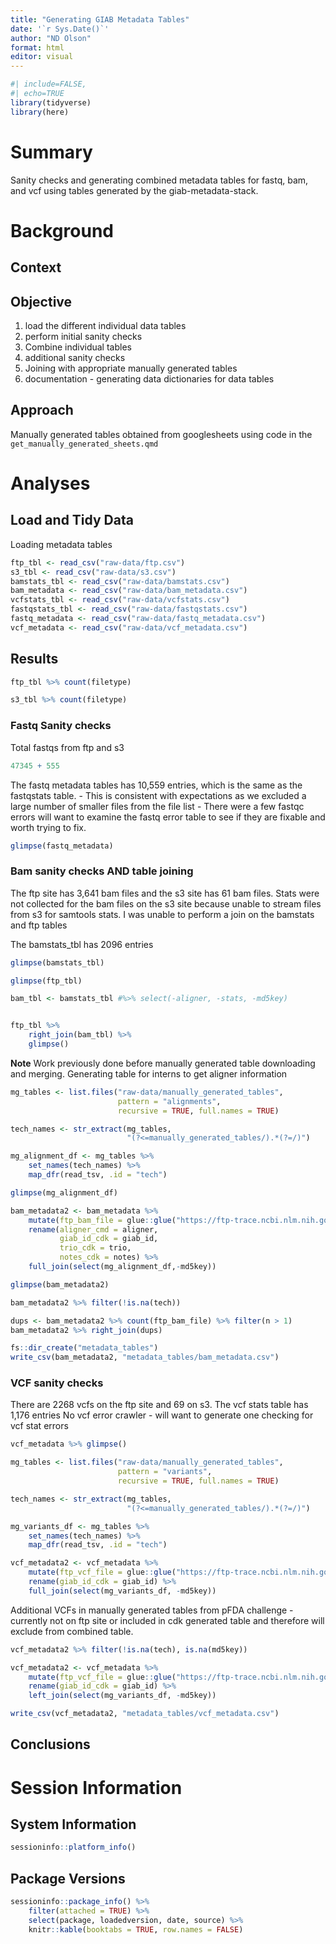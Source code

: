 ```yaml
---
title: "Generating GIAB Metadata Tables"
date: '`r Sys.Date()`'
author: "ND Olson"
format: html
editor: visual
---
```


```r
#| include=FALSE,
#| echo=TRUE
library(tidyverse)
library(here)
```

# Summary

<!-- Brief overview of analyses performed. Aim for three to five sentences, with the following parts: -->

<!-- 1.  **WHY** the analysis was performed - summary of Context and Objective sections below.\ -->

<!-- 2.  **HOW** the analysis was performed - summary of Approach section below.\ -->

<!-- 3.  **WHAT** was the outcome of the analysis - summary of the Analyses and Conclusions sections below. -->

Sanity checks and generating combined metadata tables for fastq, bam, and vcf using tables generated by the giab-metadata-stack.

# Background

<!-- Outline or write a rough draft of background section text before starting the analysis. Providing appropraite level of detail for the analysis scope and target audience (could be collaborator, supervisor, or future you.) After analysis is complete revise section as needed and appropriate. -->

## Context

<!-- General background information for reader to understand **WHY** the analysis was performance. -->

## Objective

<!-- The objective statement provides an explicit description of the questions (related to the **WHY** ) you aim to address with the analyses. -->

1.  load the different individual data tables
1.  perform initial sanity checks
1.  Combine individual tables
1.  additional sanity checks
1.  Joining with appropriate manually generated tables
5.  documentation - generating data dictionaries for data tables

## Approach

<!-- Brief description can be 1 or more sentences or bullet points with **HOW** you plan to perform accomplish the objective. After the analyses is complete revise as appropriate so that it reflects **HOW** the objective was addressed. This section is equivalent to a manuscript methods section. For a formal analyses this section can be the starting point for relevant methods sections. -->

Manually generated tables obtained from googlesheets using code in the `get_manually_generated_sheets.qmd`

# Analyses

<!-- The analyses goes here and can use the following structure. This is the **WHAT** was done part of the analyses -->

## Load and Tidy Data

<!-- Reading input files and transform into tidy data structures for exploratory and statistical analyses. Make sure to document reasoning behind data transformations and manipulations. The code provides documentation on how the transformations were performed.  --> Loading metadata tables

```r
ftp_tbl <- read_csv("raw-data/ftp.csv")
s3_tbl <- read_csv("raw-data/s3.csv")
bamstats_tbl <- read_csv("raw-data/bamstats.csv")
bam_metadata <- read_csv("raw-data/bam_metadata.csv")
vcfstats_tbl <- read_csv("raw-data/vcfstats.csv")
fastqstats_tbl <- read_csv("raw-data/fastqstats.csv")
fastq_metadata <- read_csv("raw-data/fastq_metadata.csv")
vcf_metadata <- read_csv("raw-data/vcf_metadata.csv")
```

## Results

```r
ftp_tbl %>% count(filetype)
```

```r
s3_tbl %>% count(filetype)
```

### Fastq Sanity checks

Total fastqs from ftp and s3

```r
47345 + 555
```

The fastq metadata tables has 10,559 entries, which is the same as the fastqstats table. - This is consistent with expectations as we excluded a large number of smaller files from the file list - There were a few fastqc errors will want to examine the fastq error table to see if they are fixable and worth trying to fix.

```r
glimpse(fastq_metadata)
```

### Bam sanity checks AND table joining

The ftp site has 3,641 bam files and the s3 site has 61 bam files. Stats were not collected for the bam files on the s3 site because unable to stream files from s3 for samtools stats. I was unable to perform a join on the bamstats and ftp tables

The bamstats_tbl has 2096 entries

```r
glimpse(bamstats_tbl)
```

```r
glimpse(ftp_tbl)
```

```r
bam_tbl <- bamstats_tbl #%>% select(-aligner, -stats, -md5key)


ftp_tbl %>% 
    right_join(bam_tbl) %>% 
    glimpse()
```


__Note__ Work previously done before manually generated table downloading and merging.
Generating table for interns to get aligner information

```r
mg_tables <- list.files("raw-data/manually_generated_tables",
                        pattern = "alignments",
                        recursive = TRUE, full.names = TRUE)

tech_names <- str_extract(mg_tables,
                          "(?<=manually_generated_tables/).*(?=/)")

mg_alignment_df <- mg_tables %>% 
    set_names(tech_names) %>% 
    map_dfr(read_tsv, .id = "tech")
```

```r
glimpse(mg_alignment_df)
```

```r
bam_metadata2 <- bam_metadata %>% 
    mutate(ftp_bam_file = glue::glue("https://ftp-trace.ncbi.nlm.nih.gov/ReferenceSamples{str_remove(filepath,'/ftp')}/{bam}")) %>% 
    rename(aligner_cmd = aligner,
           giab_id_cdk = giab_id,
           trio_cdk = trio,
           notes_cdk = notes) %>% 
    full_join(select(mg_alignment_df,-md5key))
```

```r
glimpse(bam_metadata2)
```


```r
bam_metadata2 %>% filter(!is.na(tech))
```
```r
dups <- bam_metadata2 %>% count(ftp_bam_file) %>% filter(n > 1)
bam_metadata2 %>% right_join(dups)
```

```r
fs::dir_create("metadata_tables")
write_csv(bam_metadata2, "metadata_tables/bam_metadata.csv")
```


### VCF sanity checks

There are 2268 vcfs on the ftp site and 69 on s3. The vcf stats table has 1,176 entries No vcf error crawler - will want to generate one checking for vcf stat errors

```r
vcf_metadata %>% glimpse()
```

```r
mg_tables <- list.files("raw-data/manually_generated_tables",
                        pattern = "variants",
                        recursive = TRUE, full.names = TRUE)

tech_names <- str_extract(mg_tables,
                          "(?<=manually_generated_tables/).*(?=/)")

mg_variants_df <- mg_tables %>% 
    set_names(tech_names) %>% 
    map_dfr(read_tsv, .id = "tech")
```
```r
vcf_metadata2 <- vcf_metadata %>% 
    mutate(ftp_vcf_file = glue::glue("https://ftp-trace.ncbi.nlm.nih.gov/ReferenceSamples{str_remove(filepath,'/ftp')}/{str_remove(location, '.*/')}")) %>% 
    rename(giab_id_cdk = giab_id) %>% 
    full_join(select(mg_variants_df, -md5key))
```

Additional VCFs in manually generated tables from pFDA challenge - currently not on ftp site or included in cdk generated table and therefore will exclude from combined table.
```r
vcf_metadata2 %>% filter(!is.na(tech), is.na(md5key))
```

```r
vcf_metadata2 <- vcf_metadata %>% 
    mutate(ftp_vcf_file = glue::glue("https://ftp-trace.ncbi.nlm.nih.gov/ReferenceSamples{str_remove(filepath,'/ftp')}/{str_remove(location, '.*/')}")) %>% 
    rename(giab_id_cdk = giab_id) %>% 
    left_join(select(mg_variants_df, -md5key))
```

```r
write_csv(vcf_metadata2, "metadata_tables/vcf_metadata.csv")
```


## Conclusions

<!-- -   Brief concluding remarks about the analyses performed. -->

<!-- -   Any bugs or issues identified while performing the analyses. -->

# Session Information

<!-- The following sections (in addition to the header) provide the **WHO** and **WHERE** for the analyses was performed. -->

## System Information

```r
sessioninfo::platform_info()
```

## Package Versions

```r
sessioninfo::package_info() %>% 
    filter(attached = TRUE) %>% 
    select(package, loadedversion, date, source) %>%
    knitr::kable(booktabs = TRUE, row.names = FALSE)
```
